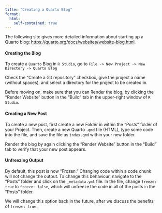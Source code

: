 ```yaml
---
title: "Creating a Quarto Blog"
format:
  html:
    self-contained: true
---
```


The following site gives more detailed information about starting up a Quarto blog: <https://quarto.org/docs/websites/website-blog.html>.

#### Creating the Blog

To create a `Quarto` Blog in `R Studio`, go to `File -> New Project -> New Directory -> Quarto Blog`

Check the "Create a Git repository" checkbox, give the project a name (without spaces), and select a directory for the project to be created in.

Before moving on, make sure that you can Render the blog, by clicking the "Render Website" button in the "Build" tab in the upper-right window of `R Studio`.

#### Creating a New Post

To create a new post, first create a new Folder in within the "Posts" folder of your Project. Then, create a new Quarto `.qmd` file (HTML), type some code into the file, and save the file as `index.qmd` within your new folder.

Render the blog by again clicking the "Render Website" button in the "Build" tab to verify that your new post appears.

#### Unfreezing Output

By default, this post is now "Frozen." Changing code within a code chunk will not change the output. To change this behaviour, navigate to the "Posts" folder and click on the `_metadata.yml` file. In the file, change `freeze: true` to `freeze: false`, which will unfreeze the code in all of the posts in the "Posts" folder.

We will change this option back in the future, after we discuss the benefits of `freeze: true`. 

<br>



